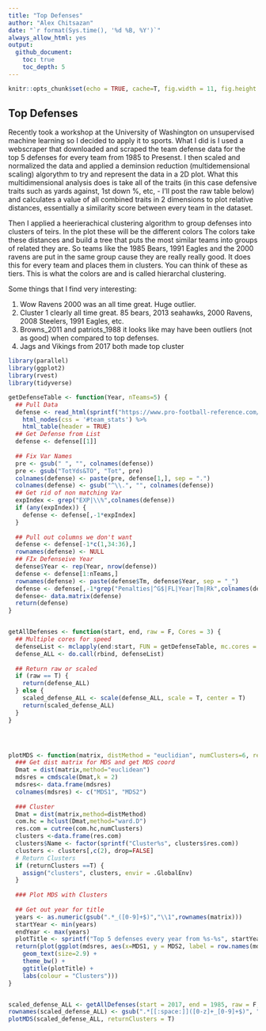 ```yaml
---
title: "Top Defenses"
author: "Alex Chitsazan"
date: "`r format(Sys.time(), '%d %B, %Y')`"
always_allow_html: yes  
output:
  github_document:
    toc: true
    toc_depth: 5
---
```



```r
knitr::opts_chunk$set(echo = TRUE, cache=T, fig.width = 11, fig.height = 8.5)
```

## Top Defenses

Recently took a workshop at the University of Washington on unsupervised machine learning so I decided to apply it to sports. What I did is I used a webscraper that downloaded and scraped the team defense data for the top 5 defenses for every team from 1985 to Presenst. I then scaled and normalized the data and applied a deminsion reduction (multidemensional scaling) algorythm to try and represent the data in a 2D plot. What this multidimensional analysis does is take all of the traits (in this case defensive traits such as yards against, 1st down %, etc, - I'll post the raw table below) and calculates a value of all combined traits in 2 dimensions to plot relative distances, essentially a similarity score between every team in the dataset. 



Then I applied a heerierachical clustering algorithm to group defenses into clusters of teirs. In the plot these will be the different colors The colors take these distances and build a tree that puts the most similar teams into groups of related they are. So teams like the 1985 Bears, 1991 Eagles and the 2000 ravens are put in the same group cause they are really really good. It does this for every team and places them in clusters. You can think of these as tiers. This is what the colors are and is called hierarchal clustering.

Some things that I find very interesting:

1. Wow Ravens 2000 was an all time great. Huge outlier. 
2. Cluster 1 clearly all time great. 85 bears, 2013 seahawks, 2000 Ravens, 2008 Steelers, 1991 Eagles, etc.
3. Browns_2011 and patriots_1988 it looks like may have been outliers (not as good) when compared to top defenses. 
4. Jags and Vikings from 2017 both made top cluster

```r
library(parallel)
library(ggplot2)
library(rvest)
library(tidyverse)

getDefenseTable <- function(Year, nTeams=5) {
  ## Pull Data
  defense <- read_html(sprintf("https://www.pro-football-reference.com/years/%s/opp.htm", Year)) %>% 
    html_nodes(css = '#team_stats') %>% 
    html_table(header = TRUE)
  ## Get Defense from List
  defense <- defense[[1]]
  
  ## Fix Var Names
  pre <- gsub(" ", "", colnames(defense))
  pre <- gsub("TotYds&TO", "Tot", pre)
  colnames(defense) <- paste(pre, defense[1,], sep = ".")
  colnames(defense) <- gsub("^\\.", "", colnames(defense))
  ## Get rid of non matching Var
  expIndex <- grep("EXP|\\%",colnames(defense))
  if (any(expIndex)) {
    defense <- defense[,-1*expIndex]
  }
  
  ## Pull out columns we don't want
  defense <- defense[-1*c(1,34:36),]
  rownames(defense) <- NULL
  ## FIx Defenseive Year
  defense$Year <- rep(Year, nrow(defense))
  defense <- defense[1:nTeams,]
  rownames(defense) <- paste(defense$Tm, defense$Year, sep = "_")
  defense <- defense[,-1*grep("Penalties|^G$|FL|Year|Tm|Rk",colnames(defense))]
  defense<- data.matrix(defense)
  return(defense)
}


getAllDefenses <- function(start, end, raw = F, Cores = 3) {
  ## Multiple cores for speed
  defenseList <- mclapply(end:start, FUN = getDefenseTable, mc.cores = Cores)
  defense_ALL <- do.call(rbind, defenseList)
  
  ## Return raw or scaled
  if (raw == T) {
    return(defense_ALL)
  } else {
    scaled_defense_ALL <- scale(defense_ALL, scale = T, center = T)
    return(scaled_defense_ALL)
  }
}




plotMDS <- function(matrix, distMethod = "euclidian", numClusters=6, returnClusters=T) {
  ### Get dist matrix for MDS and get MDS coord
  Dmat = dist(matrix,method="euclidean")
  mdsres = cmdscale(Dmat,k = 2)
  mdsres<- data.frame(mdsres)
  colnames(mdsres) <- c("MDS1", "MDS2")
  
  ### Cluster 
  Dmat = dist(matrix,method=distMethod)
  com.hc = hclust(Dmat,method="ward.D")
  res.com = cutree(com.hc,numClusters)
  clusters <-data.frame(res.com)
  clusters$Name <- factor(sprintf("Cluster%s", clusters$res.com))
  clusters <- clusters[,c(2), drop=FALSE]
  # Return Clusters
  if (returnClusters ==T) {
    assign("clusters", clusters, envir = .GlobalEnv)
  }
  
  ### Plot MDS with Clusters
  
  ## Get out year for title
  years <- as.numeric(gsub(".*_([0-9]+$)","\\1",rownames(matrix)))
  startYear <- min(years)
  endYear <- max(years)
  plotTitle <- sprintf("Top 5 defenses every year from %s-%s", startYear, endYear)
  return(plot(ggplot(mdsres, aes(x=MDS1, y = MDS2, label = row.names(mdsres), colour = factor(res.com))) +
    geom_text(size=2.9) + 
    theme_bw() +
    ggtitle(plotTitle) +
    labs(colour = "Clusters")))
}


scaled_defense_ALL <- getAllDefenses(start = 2017, end = 1985, raw = F, Cores = 3)
rownames(scaled_defense_ALL) <- gsub(".*[[:space:]]([0-z]+_[0-9]+$)", "\\1",rownames(scaled_defense_ALL))
plotMDS(scaled_defense_ALL, returnClusters = T)

```
